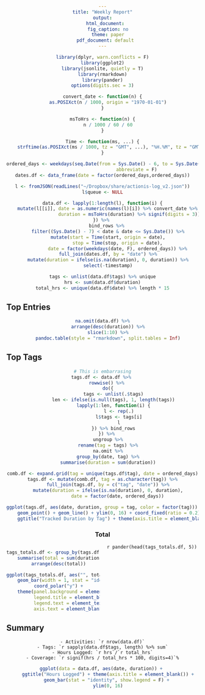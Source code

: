 ```yaml
---
title: "Weekly Report"
output:
  html_document:
    fig_caption: no
    theme: paper
  pdf_document: default
---
```


<style type="text/css">
h2 {
    text-align: left;
}

body {
    text-align: center;
}

.columnize {
    column-count: 2;
    -moz-column-count: 2;
    -webkit-column-count: 2;
}

.columnize img {
    width: 75%;
    height: auto;
}

.summary {
    text-align: left;
}

.graph {
    text-align: center;
}
</style>


```r
library(dplyr, warn.conflicts = F)
library(ggplot2)
library(jsonlite, quietly = T)
library(rmarkdown)
library(pander)
options(digits.sec = 3)

convert_date <- function(n) {
    as.POSIXct(n / 1000, origin = "1970-01-01")
}

msToHrs <- function(n) {
    n / 1000 / 60 / 60
}

Time <- function(ms, ...) {
    strftime(as.POSIXct(ms / 1000, tz = "GMT", ...), "%H.%M", tz = "GMT")
}

ordered_days <- weekdays(seq.Date(from = Sys.Date() - 6, to = Sys.Date(), by = 1), 
                         abbreviate = F)
dates.df <- data_frame(date = factor(ordered_days,ordered_days))

l <- fromJSON(readLines("~/Dropbox/share/actionis-log_v2.json"))
l$queue <- NULL

data.df <- lapply(1:length(l), function(i) {
    mutate(l[[i]], date = as.numeric(names(l)[i]) %>% convert_date %>% as.Date(., tz = ""),
                   duration = msToHrs(duration) %>% signif(digits = 3))
}) %>% 
    bind_rows %>% 
    filter((Sys.Date() - 7) < date & date <= Sys.Date()) %>%
    mutate(start = Time(start, origin = date),
           stop = Time(stop, origin = date),
           date = factor(weekdays(date, F), ordered_days)) %>%
    full_join(dates.df, by = "date") %>%
    mutate(duration = ifelse(is.na(duration), 0, duration)) %>%
    select(-timestamp)

tags <- unlist(data.df$tags) %>% unique
hrs <- sum(data.df$duration)
total_hrs <- unique(data.df$date) %>% length * 15
```

## Top Entries

```r
na.omit(data.df) %>%
    arrange(desc(duration)) %>%
    slice(1:10) %>%
    pandoc.table(style = "rmarkdown", split.tables = Inf)
```

## Top Tags

```r
# This is embarrasing
tags.df <- data.df %>% 
    rowwise() %>% 
    do({
        tags <- unlist(.$tags)
        len <- ifelse(is.null(tags), 1, length(tags))
        lapply(1:len, function(i) {
            l <- rep(.)
            l$tags <- tags[i]
            l
        }) %>% bind_rows
    }) %>% 
    ungroup %>%
    rename(tag = tags) %>%
    na.omit %>%
    group_by(date, tag) %>%
    summarise(duration = sum(duration))

comb.df <- expand.grid(tag = unique(tags.df$tag), date = ordered_days)
tags.df <- mutate(comb.df, tag = as.character(tag)) %>%
    full_join(tags.df, by = c("tag", "date")) %>%
    mutate(duration = ifelse(is.na(duration), 0, duration),
           date = factor(date, ordered_days))

ggplot(tags.df, aes(date, duration, group = tag, color = factor(tag))) +
    geom_point() + geom_line() + ylim(0, 16) + coord_fixed(ratio = 0.2) +
    ggtitle("Tracked Duration by Tag") + theme(axis.title = element_blank())
```

### Total

<div class="columnize">
```r
tags_totals.df <- group_by(tags.df, tag) %>%
    summarise(total = sum(duration)) %>%
    arrange(desc(total))

ggplot(tags_totals.df, aes("", total, fill = tag)) + 
    geom_bar(width = 1, stat = "identity") + 
    coord_polar("y") +
    theme(panel.background = element_rect(fill = "transparent", color = NA),
          legend.title = element_blank(), 
          legend.text = element_text(size = 20), axis.title = element_blank(),
          axis.text = element_blank(), axis.ticks = element_blank())
```

`r pander(head(tags_totals.df, 5))`
</div>

## Summary { .summary }

    - Activities: `r nrow(data.df)`
    - Tags: `r sapply(data.df$tags, length) %>% sum`
    - Hours Logged: `r hrs`/`r total_hrs`
    - Coverage: `r signif(hrs / total_hrs * 100, digits=4)`%

<div class="graph">
```r
ggplot(data = data.df, aes(date, duration)) + 
    ggtitle("Hours Logged") + theme(axis.title = element_blank()) +
    geom_bar(stat = "identity", show.legend = F) + 
    ylim(0, 16)
```
</div>
